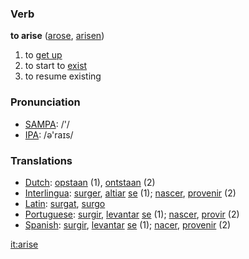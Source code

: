 === Verb ===

'''to arise''' ([[arose]], [[arisen]])

# to [[get up]]
# to start to [[exist]]
# to resume existing

===Pronunciation===
*[[w:SAMPA|SAMPA]]: /'/
*[[w:IPA|IPA]]: /ə'raɪs/

=== Translations ===

*[[Dutch]]: [[opstaan]] (1), [[ontstaan]] (2)
*[[Interlingua]]: [[surger]], [[altiar]] [[se]] (1); [[nascer]], [[provenir]] (2)
*[[Latin]]: [[surgat]], [[surgo]]
*[[Portuguese]]: [[surgir]], [[levantar]] [[se]] (1); [[nascer]], [[provir]] (2)
*[[Spanish]]: [[surgir]], [[levantar]] [[se]] (1); [[nacer]], [[provenir]] (2)

[[it:arise]]
